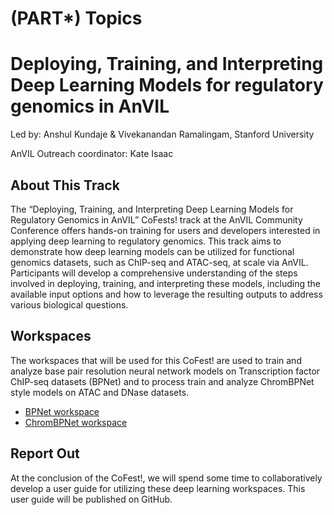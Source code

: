# (PART\*) Topics {-}

# Deploying, Training, and Interpreting Deep Learning Models for regulatory genomics in AnVIL

Led by: Anshul Kundaje & Vivekanandan Ramalingam, Stanford University

AnVIL Outreach coordinator: Kate Isaac

## About This Track

The "Deploying, Training, and Interpreting Deep Learning Models for Regulatory Genomics in AnVIL" CoFests! track at the AnVIL Community Conference offers hands-on training for users and developers interested in applying deep learning to regulatory genomics. This track aims to demonstrate how deep learning models can be utilized for functional genomics datasets, such as ChIP-seq and ATAC-seq, at scale via AnVIL. Participants will develop a comprehensive understanding of the steps involved in deploying, training, and interpreting these models, including the available input options and how to leverage the resulting outputs to address various biological questions.

## Workspaces

The workspaces that will be used for this CoFest! are used to train and analyze base pair resolution neural network models on Transcription factor ChIP-seq datasets (BPNet) and to process train and analyze ChromBPNet style models on ATAC and DNase datasets.

- [BPNet workspace](https://anvil.terra.bio/#workspaces/terra-billing-vir/BPNet)
- [ChromBPNet workspace](https://anvil.terra.bio/#workspaces/terra-billing-vir/ChromBPNet)

## Report Out

At the conclusion of the CoFest!, we will spend some time to collaboratively develop a user guide for utilizing these deep learning workspaces. This user guide will be published on GitHub.
